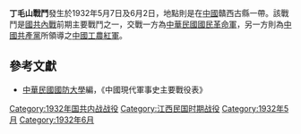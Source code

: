 {{Infobox Military Conflict|
campaign=|
image=|
caption=|
conflict=丁毛山戰鬥|
date=1932年5月7日及6月2日|
place=[[中國|中國]]贛西古縣|
result=兩度激戰，該處造成雙方傷亡|
combatant1=中華民國國民革命軍54師|
combatant2=紅軍15軍、21軍| 
commander1=[[郝夢麟|郝夢麟]]|
commander2=[[陳伯鈞|陳伯鈞]]、[[蕭克|蕭克]]|
strength1=|
strength2=|
casualties1=|
casualties2=|
}}
'''丁毛山戰鬥'''發生於1932年5月7日及6月2日，地點則是在[[中國|中國]]贛西古縣一帶。該戰鬥是[[第一次国共内战|國共內戰]]前期主要戰鬥之一，交戰一方為[[中華民國|中華民國]][[國民革命軍|國民革命軍]]，另一方則為[[中國共產黨|中國共產黨]]所領導之[[中國工農紅軍|中國工農紅軍]]。

== 參考文獻 ==
*[[中華民國|中華民國]][[國防大學_(臺灣)|國防大學]]編，《中國現代軍事史主要戰役表》

{{第一次国共内战}}
[[Category:1932年国共内战战役|Category:1932年国共内战战役]]
[[Category:江西民国时期战役|Category:江西民国时期战役]]
[[Category:1932年5月|Category:1932年5月]]
[[Category:1932年6月|Category:1932年6月]]